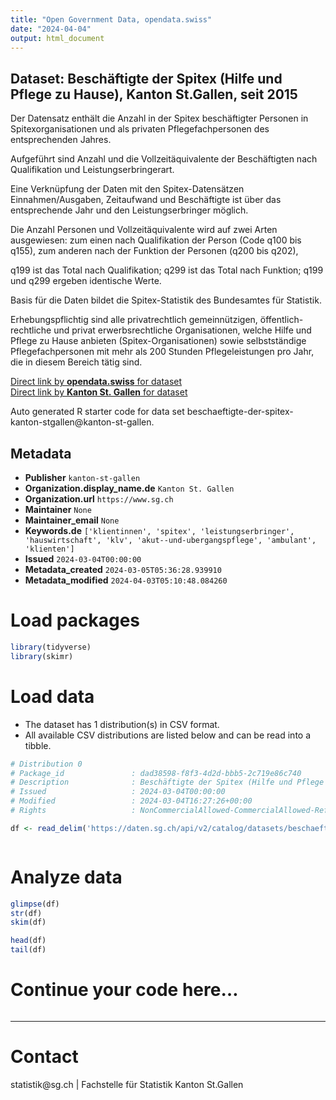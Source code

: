 ```yaml
---
title: "Open Government Data, opendata.swiss"
date: "2024-04-04"
output: html_document
---
```


## Dataset: Beschäftigte der Spitex (Hilfe und Pflege zu Hause), Kanton St.Gallen, seit 2015

Der Datensatz enthält die Anzahl in der Spitex beschäftigter Personen in Spitexorganisationen und als privaten Pflegefachpersonen des entsprechenden Jahres.







Aufgeführt sind Anzahl und die Vollzeitäquivalente der Beschäftigten nach Qualifikation und Leistungserbringerart. 



Eine Verknüpfung der Daten mit den Spitex-Datensätzen Einnahmen/Ausgaben, Zeitaufwand und Beschäftigte ist über das entsprechende Jahr und den Leistungserbringer möglich.



Die Anzahl Personen und Vollzeitäquivalente wird auf zwei Arten ausgewiesen: zum einen nach Qualifikation der Person (Code q100 bis q155), zum anderen nach der Funktion der Personen (q200 bis q202),



q199 ist das Total nach Qualifikation; q299 ist das Total nach Funktion; q199 und q299 ergeben identische Werte.  







Basis für die Daten bildet die Spitex-Statistik des Bundesamtes für Statistik.







Erhebungspflichtig sind alle privatrechtlich gemeinnützigen, öffentlich-rechtliche und privat erwerbsrechtliche Organisationen, welche Hilfe und Pflege zu Hause anbieten (Spitex-Organisationen) sowie selbstständige Pflegefachpersonen mit mehr als 200 Stunden Pflegeleistungen pro Jahr, die in diesem Bereich tätig sind.

[Direct link by **opendata.swiss** for dataset](https://opendata.swiss/de/dataset/beschaftigte-der-spitex-hilfe-und-pflege-zu-hause-kanton-st-gallen-seit-2015)<br>
[Direct link by **Kanton St. Gallen** for dataset](https://daten.sg.ch/explore/dataset/beschaeftigte-der-spitex-kanton-stgallen/)

Auto generated R starter code for data set beschaeftigte-der-spitex-kanton-stgallen@kanton-st-gallen.

## Metadata

- **Publisher** `kanton-st-gallen`
- **Organization.display_name.de** `Kanton St. Gallen`
- **Organization.url** `https://www.sg.ch`
- **Maintainer** `None`
- **Maintainer_email** `None`
- **Keywords.de** `['klientinnen', 'spitex', 'leistungserbringer', 'hauswirtschaft', 'klv', 'akut--und-ubergangspflege', 'ambulant', 'klienten']`
- **Issued** `2024-03-04T00:00:00`
- **Metadata_created** `2024-03-05T05:36:28.939910`
- **Metadata_modified** `2024-04-03T05:10:48.084260`


# Load packages

```r

library(tidyverse)
library(skimr)

```

# Load data

-   The dataset has 1 distribution(s) in CSV format.
-   All available CSV distributions are listed below and can be read into a tibble.

```r

# Distribution 0
# Package_id               : dad38598-f8f3-4d2d-bbb5-2c719e86c740
# Description              : Beschäftigte der Spitex (Hilfe und Pflege zu Hause), Kanton St.Gallen, seit 2015 (csv)
# Issued                   : 2024-03-04T00:00:00
# Modified                 : 2024-03-04T16:27:26+00:00
# Rights                   : NonCommercialAllowed-CommercialAllowed-ReferenceRequired

df <- read_delim('https://daten.sg.ch/api/v2/catalog/datasets/beschaeftigte-der-spitex-kanton-stgallen/exports/csv')



```

# Analyze data

```r

glimpse(df)
str(df)
skim(df)

head(df)
tail(df)

```

# Continue your code here...

```r

```

------------------------------------------------------------------------

# Contact

statistik@sg.ch | Fachstelle für Statistik Kanton St.Gallen
